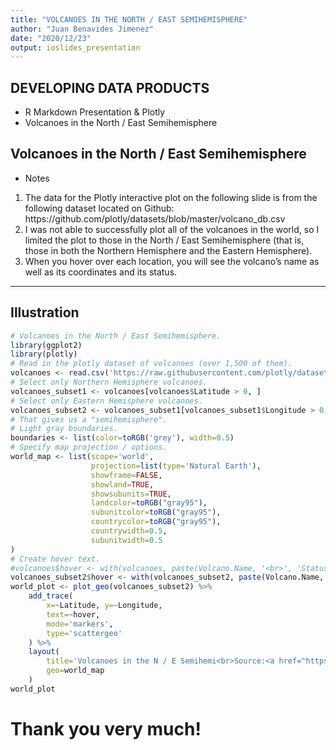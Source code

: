 ---
title: "VOLCANOES IN THE NORTH / EAST SEMIHEMISPHERE"
author: "Juan Benavides Jimenez"
date: "2020/12/23"
output: ioslides_presentation
---

## DEVELOPING DATA PRODUCTS
- R Markdown Presentation & Plotly 
- Volcanoes in the North / East Semihemisphere

## Volcanoes in the North / East Semihemisphere
- Notes
1. The data for the Plotly interactive plot on the following slide is from the following dataset located on Github:
   https://github.com/plotly/datasets/blob/master/volcano_db.csv
2. I was not able to successfully plot all of the volcanoes in the world, so I limited the plot to those in the North / East Semihemisphere (that is, those in both the Northern Hemisphere and the Eastern Hemisphere).
3. When you hover over each location, you will see the volcano's name as well as its coordinates and its status.

---

## Illustration
```{r, echo=FALSE, message=FALSE}
# Volcanoes in the North / East Semihemisphere.
library(ggplot2)
library(plotly)
# Read in the plotly dataset of volcanoes (over 1,500 of them).
volcanoes <- read.csv('https://raw.githubusercontent.com/plotly/datasets/master/volcano_db.csv')
# Select only Northern Hemisphere volcanoes.
volcanoes_subset1 <- volcanoes[volcanoes$Latitude > 0, ]
# Select only Eastern Hemisphere volcanoes.
volcanoes_subset2 <- volcanoes_subset1[volcanoes_subset1$Longitude > 0, ]
# That gives us a "semihemisphere".
# Light gray boundaries.
boundaries <- list(color=toRGB('grey'), width=0.5)
# Specify map projection / options.
world_map <- list(scope='world',
                  projection=list(type='Natural Earth'),
                  showframe=FALSE,
                  showland=TRUE,
                  showsubunits=TRUE,
                  landcolor=toRGB("gray95"),
                  subunitcolor=toRGB("gray95"),
                  countrycolor=toRGB("gray95"),
                  countrywidth=0.5,
                  subunitwidth=0.5
)
# Create hover text.
#volcanoes$hover <- with(volcanoes, paste(Volcano.Name, '<br>', 'Status:', Status))
volcanoes_subset2$hover <- with(volcanoes_subset2, paste(Volcano.Name, '<br>', 'Status:', Status))
world_plot <- plot_geo(volcanoes_subset2) %>%
    add_trace(
        x=~Latitude, y=~Longitude,
        text=~hover,
        mode='markers',
        type='scattergeo'
    ) %>%
    layout(
        title='Volcanoes in the N / E Semihemi<br>Source:<a href="https://github.com/plotly/datasets/blob/master/volcano_db.csv">Github Volcano Dataset</a>',
        geo=world_map
    )
world_plot
```

# Thank you very much!